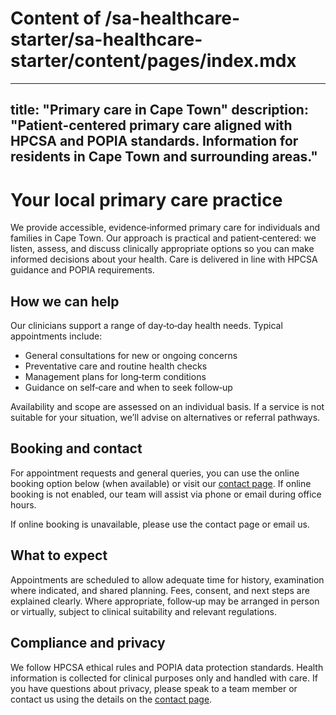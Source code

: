 # Content of /sa-healthcare-starter/sa-healthcare-starter/content/pages/index.mdx

---
title: "Primary care in Cape Town"
description: "Patient-centered primary care aligned with HPCSA and POPIA standards. Information for residents in Cape Town and surrounding areas."
---

# Your local primary care practice

We provide accessible, evidence‑informed primary care for individuals and families in Cape Town. Our approach is practical and patient‑centered: we listen, assess, and discuss clinically appropriate options so you can make informed decisions about your health. Care is delivered in line with HPCSA guidance and POPIA requirements.

## How we can help

Our clinicians support a range of day‑to‑day health needs. Typical appointments include:

- General consultations for new or ongoing concerns
- Preventative care and routine health checks
- Management plans for long‑term conditions
- Guidance on self‑care and when to seek follow‑up

Availability and scope are assessed on an individual basis. If a service is not suitable for your situation, we’ll advise on alternatives or referral pathways.

## Booking and contact

For appointment requests and general queries, you can use the online booking option below (when available) or visit our [contact page](/contact). If online booking is not enabled, our team will assist via phone or email during office hours.

<Section>
	<BookingWidget compact />
	<p className="mt-4 text-sm text-brand-slate/80">If online booking is unavailable, please use the contact page or email us.</p>
  
</Section>

## What to expect

Appointments are scheduled to allow adequate time for history, examination where indicated, and shared planning. Fees, consent, and next steps are explained clearly. Where appropriate, follow‑up may be arranged in person or virtually, subject to clinical suitability and relevant regulations.

## Compliance and privacy

We follow HPCSA ethical rules and POPIA data protection standards. Health information is collected for clinical purposes only and handled with care. If you have questions about privacy, please speak to a team member or contact us using the details on the [contact page](/contact).
